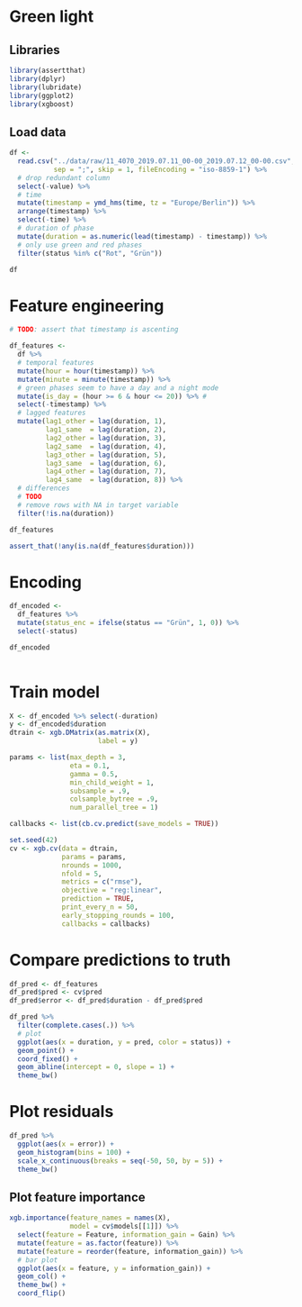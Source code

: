 # Green light

## Libraries
```r

library(assertthat)
library(dplyr)
library(lubridate)
library(ggplot2)
library(xgboost)

```

## Load data
```r

df <- 
  read.csv("../data/raw/11_4070_2019.07.11_00-00_2019.07.12_00-00.csv",
           sep = ";", skip = 1, fileEncoding = "iso-8859-1") %>% 
  # drop redundant column
  select(-value) %>% 
  # time
  mutate(timestamp = ymd_hms(time, tz = "Europe/Berlin")) %>%
  arrange(timestamp) %>% 
  select(-time) %>% 
  # duration of phase
  mutate(duration = as.numeric(lead(timestamp) - timestamp)) %>% 
  # only use green and red phases
  filter(status %in% c("Rot", "Grün"))

df

```

# Feature engineering
```r

# TODO: assert that timestamp is ascenting

df_features <-
  df %>% 
  # temporal features
  mutate(hour = hour(timestamp)) %>% 
  mutate(minute = minute(timestamp)) %>% 
  # green phases seem to have a day and a night mode
  mutate(is_day = (hour >= 6 & hour <= 20)) %>% #
  select(-timestamp) %>% 
  # lagged features
  mutate(lag1_other = lag(duration, 1),
         lag1_same  = lag(duration, 2),
         lag2_other = lag(duration, 3),
         lag2_same  = lag(duration, 4),
         lag3_other = lag(duration, 5),
         lag3_same  = lag(duration, 6),
         lag4_other = lag(duration, 7),
         lag4_same  = lag(duration, 8)) %>% 
  # differences
  # TODO
  # remove rows with NA in target variable
  filter(!is.na(duration))

df_features

assert_that(!any(is.na(df_features$duration)))

```

# Encoding
```r

df_encoded <-
  df_features %>% 
  mutate(status_enc = ifelse(status == "Grün", 1, 0)) %>% 
  select(-status)

df_encoded
  
```


# Train model
```r

X <- df_encoded %>% select(-duration)
y <- df_encoded$duration
dtrain <- xgb.DMatrix(as.matrix(X), 
                      label = y)

params <- list(max_depth = 3,
               eta = 0.1,
               gamma = 0.5,
               min_child_weight = 1,
               subsample = .9,
               colsample_bytree = .9,
               num_parallel_tree = 1)

callbacks <- list(cb.cv.predict(save_models = TRUE))

set.seed(42)
cv <- xgb.cv(data = dtrain,
             params = params,
             nrounds = 1000,
             nfold = 5,
             metrics = c("rmse"),
             objective = "reg:linear",
             prediction = TRUE,
             print_every_n = 50,
             early_stopping_rounds = 100,
             callbacks = callbacks)

```

# Compare predictions to truth
```r

df_pred <- df_features
df_pred$pred <- cv$pred
df_pred$error <- df_pred$duration - df_pred$pred

df_pred %>%
  filter(complete.cases(.)) %>% 
  # plot
  ggplot(aes(x = duration, y = pred, color = status)) +
  geom_point() + 
  coord_fixed() +
  geom_abline(intercept = 0, slope = 1) +
  theme_bw()

```

# Plot residuals
```r

df_pred %>% 
  ggplot(aes(x = error)) +
  geom_histogram(bins = 100) +
  scale_x_continuous(breaks = seq(-50, 50, by = 5)) +
  theme_bw()

```

## Plot feature importance
```r

xgb.importance(feature_names = names(X),
               model = cv$models[[1]]) %>% 
  select(feature = Feature, information_gain = Gain) %>%
  mutate(feature = as.factor(feature)) %>% 
  mutate(feature = reorder(feature, information_gain)) %>% 
  # bar plot
  ggplot(aes(x = feature, y = information_gain)) +
  geom_col() +
  theme_bw() +
  coord_flip()

```
